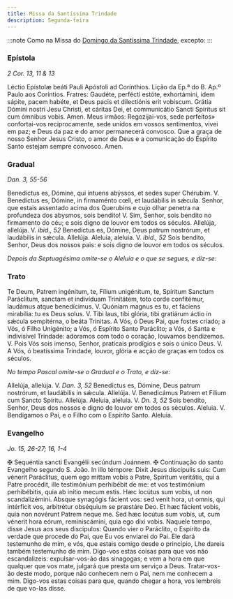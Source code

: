```yaml
---
title: Missa da Santíssima Trindade
description: Segunda-feira
---
```


:::note
Como na Missa do [Domingo da Santíssima Trindade](/missal/pentecostes/santissimatrindade), excepto:
:::

### Epístola

_2 Cor. 13, 11 & 13_

<div class="grid grid-cols-2 gap-5">
  <span class="text-justify">
    Léctio Epístolæ beáti Pauli Apóstoli ad Corínthios.
  </span>
  <span class="text-justify">
    Lição da Ep.ª do B. Ap.º Paulo aos Coríntios.
  </span>
  <span class="text-justify">
    Fratres: Gaudéte, perfécti estóte, exhortámini, idem sápite, pacem habéte,
    et Deus pacis et dilectiónis erit vobíscum. Grátia Dómini nostri Jesu
    Christi, et cáritas Dei, et communicátio Sancti Spíritus sit cum ómnibus
    vobis. Amen.
  </span>
  <span class="text-justify">
    Meus irmãos: Regozijai-vos, sede perfeitos» confortai-vos reciprocamente,
    sede unidos em vossos sentimentos, vivei em paz; e Deus da paz e do amor
    permanecerá convosco. Que a graça de nosso Senhor Jesus Cristo, o amor de
    Deus e a comunicação do Espírito Santo estejam sempre convosco. Amen.
  </span>
</div>

### Gradual

_Dan. 3, 55-56_

<div class="grid grid-cols-2 gap-5">
  <span class="text-justify">
    Benedíctus es, Dómine, qui íntuens abýssos, et sedes super Chérubim. V.
    Benedíctus es, Dómine, in firmaménto cœli, et laudábilis in sǽcula.
  </span>
  <span class="text-justify">
    Senhor, que estais assentado acima dos Querubins e cujo olhar penetra na
    profundeza dos abysmos, sois bendito! V. Sim, Senhor, sois bendito no
    firmamento do céu; e sois digno de louvor em todos os séculos.
  </span>
  <span class="text-justify">
    Allelúja, allelúja. V. <em>ibid., 52</em> Benedíctus es, Dómine, Deus patrum
    nostrórum, et laudábilis in sǽcula. Allelúja.
  </span>
  <span class="text-justify">
    Aleluia, aleluia. V. <em>ibid., 52</em> Sois bendito, Senhor, Deus dos
    nossos pais: e sois digno de louvor em todos os séculos.
  </span>
</div>

<em>Depois da Septuagésima omite-se o Aleluia e o que se segues, e diz-se:</em>

### Trato

<div class="grid grid-cols-2 gap-5">
  <span class="text-justify">
    Te Deum, Patrem ingénitum, te, Fílium unigénitum, te, Spíritum Sanctum
    Paráclitum, sanctam et indivíduam Trinitátem, toto corde confitémur,
    laudámus atque benedícimus. V. Quóniam magnus es tu, et fáciens mirabília:
    tu es Deus solus. V. Tibi laus, tibi glória, tibi gratiárum áctio in sǽcula
    sempitérna, o beáta Trinitas.
  </span>
  <span class="text-justify">
    A Vós, ó Deus Pai, que fostes criado; a Vós, ó Filho Unigénito; a Vós, ó
    Espírito Santo Paráclito; a Vós, ó Santa e indivisível Trindade: adoramos
    com todo o coração, louvamos bendizemos. V. Pois Vós sois imenso, Senhor,
    praticais prodígios e sois o único Deus. V. A Vós, ó beatíssima Trindade,
    louvor, glória e acção de graças em todos os séculos.
  </span>
</div>

<em>No tempo Pascal omite-se o Gradual e o Trato, e diz-se:</em>

<div class="grid grid-cols-2 gap-5">
  <span class="text-justify">
    Allelúja, allelúja. V. <em>Dan. 3, 52</em> Benedíctus es, Dómine, Deus
    patrum nostrórum, et laudábilis in sǽcula. Allelúja. V. Benedicámus Patrem
    et Fílium cum Sancto Spíritu. Allelúja.
  </span>
  <span class="text-justify">
    Aleluia, aleluia. V. <em>Dn. 3, 52</em> Sois bendito, Senhor, Deus dos
    nossos e digno de louvor em todos os séculos. Aleluia. V. Bendigamos o Pai,
    e o Filho com o Espírito Santo. Aleluia.
  </span>
</div>

### Evangelho

_Jo. 15, 26-27; 16, 1-4_

<div class="grid grid-cols-2 gap-5">
  <span class="text-justify">
    <span class="text-red-500">&#10016;</span> Sequéntia sancti Evangélii
    secúndum Joánnem.
  </span>
  <span class="text-justify">
    <span class="text-red-500">&#10016;</span> Continuação do santo Evangelho
    segundo S. João.
  </span>
  <span class="text-justify">
    In illo témpore: Dixit Jesus discípulis suis: Cum vénerit Paráclitus, quem
    ego mittam vobis a Patre, Spíritum veritátis, qui a Patre procédit, ille
    testimónium perhibébit de me: et vos testimónium perhibébitis, quia ab
    inítio mecum estis. Hæc locútus sum vobis, ut non scandalizémini. Absque
    synagógis fácient vos: sed venit hora, ut omnis, qui intérficit vos,
    arbitrétur obséquium se præstáre Deo. Et hæc fácient vobis, quia non
    novérunt Patrem neque me. Sed hæc locútus sum vobis, ut, cum vénerit hora
    eórum, reminiscámini, quia ego dixi vobis.
  </span>
  <span class="text-justify">
    Naquele tempo, disse Jesus aos seus discípulos: Quando vier o Paráclito, o
    Espírito da verdade que procede do Pai, que Eu vos enviarei do Pai. Ele dará
    testemunho de mim, e vós, que estais comigo desde o princípio, Lhe dareis
    também testemunho de mim. Digo-vos estas coisas para que vos não
    escandalizeis: expulsar-vos-ão das sinagogas; e vem a hora em que qualquer
    que vos mate, julgará que presta um serviço a Deus. Tratar-vos-ão deste
    modo, porque não conhecem nem o Pai, nem me conhecem a mim. Digo-vos estas
    coisas para que, quando chegar a hora, vos lembreis de que vo-las disse.
  </span>
</div>
